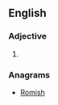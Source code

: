 ==English==

===Adjective===
{{en-adj}}

# {{alternative spelling of|[[moreish]]}}

===Anagrams===
* [[Romish#English|Romish]]
